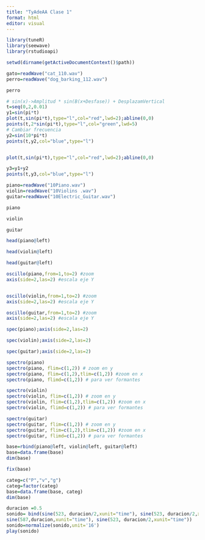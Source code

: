 ```yaml
---
title: "TyAdeAA Clase 1"
format: html
editor: visual
---
```


```r
library(tuneR)
library(seewave)
library(rstudioapi)
```

```r
setwd(dirname(getActiveDocumentContext()$path))
```

```r
gato=readWave("cat_110.wav")
perro=readWave("dog_barking_112.wav")
```

```r
perro
```

```r
# sin(x)->Amplitud * sin(B(x+Desfase)) + DesplazamVertical
t=seq(0,2,0.01)
y1=sin(pi*t)
plot(t,sin(pi*t),type="l",col="red",lwd=2);abline(0,0)
points(t,2*sin(pi*t),type="l",col="green",lwd=5)
# Cambiar frecuencia
y2=sin(10*pi*t)
points(t,y2,col="blue",type="l")



```

```r
plot(t,sin(pi*t),type="l",col="red",lwd=2);abline(0,0)

y3=y1+y2
points(t,y3,col="blue",type="l")
```

```r
piano=readWave("10Piano.wav")
violin=readWave("10Violins .wav")
guitar=readWave("10Electric_Guitar.wav")
```

```r
piano
```

```r
violin
```

```r
guitar
```

```r
head(piano@left)
```

```r
head(violin@left)
```

```r
head(guitar@left)
```

```r
oscillo(piano,from=1,to=2) #zoom
axis(side=2,las=2) #escala eje Y



```

```r
oscillo(violin,from=1,to=2) #zoom
axis(side=2,las=2) #escala eje Y
```

```r
oscillo(guitar,from=1,to=2) #zoom
axis(side=2,las=2) #escala eje Y

```

```r
spec(piano);axis(side=2,las=2)
```

```r
spec(violin);axis(side=2,las=2)
```

```r
spec(guitar);axis(side=2,las=2)
```

```r
spectro(piano)
spectro(piano, flim=c(1,2)) # zoom en y
spectro(piano, flim=c(1,2),tlim=c(1,2)) #zoom en x
spectro(piano, flimd=c(1,2)) # para ver formantes
```

```r
spectro(violin)
spectro(violin, flim=c(1,2)) # zoom en y
spectro(violin, flim=c(1,2),tlim=c(1,2)) #zoom en x
spectro(violin, flimd=c(1,2)) # para ver formantes

```

```r
spectro(guitar)
spectro(guitar, flim=c(1,2)) # zoom en y
spectro(guitar, flim=c(1,2),tlim=c(1,2)) #zoom en x
spectro(guitar, flimd=c(1,2)) # para ver formantes
```

```r
base=rbind(piano@left, violin@left, guitar@left)
base=data.frame(base)
dim(base)
```

```r
fix(base)
```

```r
categ=c("P","v","g")
categ=factor(categ)
base=data.frame(base, categ)
dim(base)
```

```r
duracion =0.5
sonido= bind(sine(523, duracion/2,xunit="time"), sine(523, duracion/2,xunit="time"),
sine(587,duracion,xunit="time"), sine(523, duracion/2,xunit="time"))
sonido=normalize(sonido,unit='16')
play(sonido)
```
